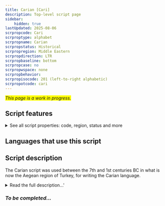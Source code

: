 ```yaml
---
title: Carian [Cari]
description: Top-level script page
sidebar:
    hidden: true
lastUpdated: 2025-08-06
scrpropcode: Cari
scrproptype: alphabet
scrpropname: Carian
scrpropstatus: Historical
scrpropregion: Middle Eastern
scrpropdirection: LTR
scrpropbaseline: bottom
scrpropcase: no
scrpropwspace: none
scrpropbehavior: 
scrpropisocode: 201 (left-to-right alphabetic)
scrpropotcode: cari
---
```


<span style='background-color:yellow'>_This page is a work in progress._</span>


## Script features

<details>
<summary> See all script properties: code, region, status and more</summary>
<ScriptInfo />
</details>

## Languages that use this script

<WsList script='Cari' wsMax='5' />

## Script description

The Carian script was used between the 7th and 1st centuries BC in what is now the Aegean region of Turkey, for writing the Carian language.

<details><summary>Read the full description...'</summary>_Not yet available._</details>

### _To be completed..._

